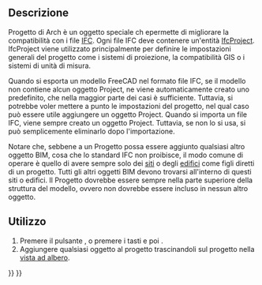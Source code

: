 <languages/>

{{Docnav
|
|
|[[Arch_Workbench/it|Arch]]
|IconL=
|IconR=
|IconC=Workbench_Arch.svg
}}

{{VeryImportantMessage|QUESTO COMANDO È OBSOLETO<br>
Non è disponibile nella {{VersionPlus/it|1.0}}. Utilizzare invece il [[BIM_Project/it|Progetto BIM]].}}

{{GuiCommand/it
|Name=Arch Project
|Name/it=Progetto
|MenuLocation=Arch → Progetto
|Workbenches=[[Arch_Workbench/it|Arch]]
|Shortcut={{KEY|P}} {{KEY|O}}
|SeeAlso=[[Arch_Site/it|Sito]], [[Arch_Building/it|Edificio]]
}}

<span id="Description"></span>
==Descrizione==

Progetto di Arch è un oggetto speciale ch epermette di migliorare la compatibilità con i file [[Arch_IFC/it|IFC]]. Ogni file IFC deve contenere un'entità [https://standards.buildingsmart.org/IFC/RELEASE/IFC4_1/FINAL/HTML/schema/ifckernel/lexical/ifcproject.htm IfcProject]. IfcProject viene utilizzato principalmente per definire le impostazioni generali del progetto come i sistemi di proiezione, la compatibilità GIS o i sistemi di unità di misura.

Quando si esporta un modello FreeCAD nel formato file IFC, se il modello non contiene alcun oggetto Project, ne viene automaticamente creato uno predefinito, che nella maggior parte dei casi è sufficiente. Tuttavia, si potrebbe voler mettere a punto le impostazioni del progetto, nel qual caso può essere utile aggiungere un oggetto Project. Quando si importa un file IFC, viene sempre creato un oggetto Project. Tuttavia, se non lo si usa, si può semplicemente eliminarlo dopo l'importazione.

Notare che, sebbene a un Progetto possa essere aggiunto qualsiasi altro oggetto BIM, cosa che lo standard IFC non proibisce, il modo comune di operare è quello di avere sempre solo dei [[Arch_Site/it|siti]] o degli [[Arch_Building/it|edifici]] come figli diretti di un progetto. Tutti gli altri oggetti BIM devono trovarsi all'interno di questi siti o edifici. Il Progetto dovrebbe essere sempre nella parte superiore della struttura del modello, ovvero non dovrebbe essere incluso in nessun altro oggetto.

<span id="Usage"></span>
==Utilizzo==

# Premere il pulsante {{Button|[[Image:Arch Project.svg|16px]] [[Arch_Project/it|Progetto]]}}, o premere i tasti {{KEY|P}} e poi {{KEY|O}}.
# Aggiungere qualsiasi oggetto al progetto trascinandoli sul progetto nella [[Tree_view/it|vista ad albero]].


{{Docnav
|
|
|[[Arch_Workbench/it|Arch]]
|IconL=
|IconR=
|IconC=Workbench_Arch.svg
}}

{{BIM_Tools_navi{{#translation:}}}}
{{Userdocnavi{{#translation:}}}}